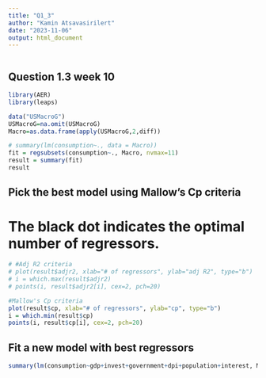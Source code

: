 ```yaml
---
title: "Q1_3"
author: "Kamin Atsavasirilert"
date: "2023-11-06"
output: html_document
---
```


```r
```

## Question 1.3 week 10

```r
library(AER)
library(leaps)

data("USMacroG")
USMacroG=na.omit(USMacroG)
Macro=as.data.frame(apply(USMacroG,2,diff))

# summary(lm(consumption~., data = Macro))
fit = regsubsets(consumption~., Macro, nvmax=11)
result = summary(fit)
result
```
## Pick the best model using Mallow's Cp criteria
# The black dot indicates the optimal number of regressors.
```r
# #Adj R2 criteria
# plot(result$adjr2, xlab="# of regressors", ylab="adj R2", type="b")
# i = which.max(result$adjr2)
# points(i, result$adjr2[i], cex=2, pch=20)

#Mallow's Cp criteria 
plot(result$cp, xlab="# of regressors", ylab="cp", type="b")
i = which.min(result$cp)
points(i, result$cp[i], cex=2, pch=20)
```

## Fit a new model with best regressors

```r
summary(lm(consumption~gdp+invest+government+dpi+population+interest, Macro))
```
